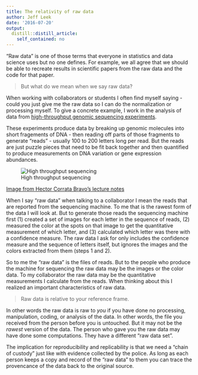 ```yaml
---
title: The relativity of raw data
author: Jeff Leek
date: '2016-07-20'
output:
  distill::distill_article:
    self_contained: no
---
```



"Raw data" is one of those terms that everyone in statistics and data science uses but no one defines. For example, we all agree that we should be able to recreate results in scientific papers from the raw data and the code for that paper. 

> But what do we mean when we say raw data? 

When working with collaborators or students I often find myself saying - could you just give me the raw data so I can do the normalization or processing myself. To give a concrete example, I work in the analysis of data from [high-throughput genomic sequencing experiments](http://www.nature.com/nbt/journal/v26/n10/full/nbt1486.html). 

These experiments produce data by breaking up genomic molecules into short fragements of DNA -  then reading off parts of those fragments to generate "reads" - usually 100 to 200 letters long per read. But the reads are just puzzle pieces that need to be fit back together and then quantified to produce measurements on DNA variation or gene expression abundances. 

![High throughput sequencing](https://raw.githubusercontent.com/simplystats/simplystats.github.io/master/_images/sequencing.png)

[Image from Hector Corrata Bravo's lecture notes](http://cbcb.umd.edu/~hcorrada/CFG/lectures/lect22_seqIntro/seqIntro.pdf)

When I say "raw data" when talking to a collaborator I mean the reads that are reported from the sequencing machine. To me that is the rawest form of the data I will look at. But to generate those reads the sequencing machine first (1) created a set of images for each letter in the sequence of reads, (2) measured the color at the spots on that image to get the quantitative measurement of which letter, and (3) calculated which letter was there with a confidence measure. The raw data I ask for only includes the confidence measure and the sequence of letters itself, but ignores the images and the colors extracted from them (steps 1 and 2). 

So to me the "raw data" is the files of reads. But to the people who produce the machine for sequencing the raw data may be the images or the color data. To my collaborator the raw data may be the quantitative measurements I calculate from the reads. When thinking about this I realized an important characteristics of raw data. 

> Raw data is relative to your reference frame.

In other words the raw data is raw to _you_ if you have done no processing, manipulation, coding, or analysis of the data. In other words, the file you received from the person before you is untouched. But it may not be the _rawest_ version of the data. The person who gave you the raw data may have done some computations. They have a different "raw data set". 

The implication for reproducibility and replicability is that we need a "chain of custody" just like with evidence collected by the police. As long as each person keeps a copy and record of the "raw data" to them you can trace the provencance of the data back to the original source. 





